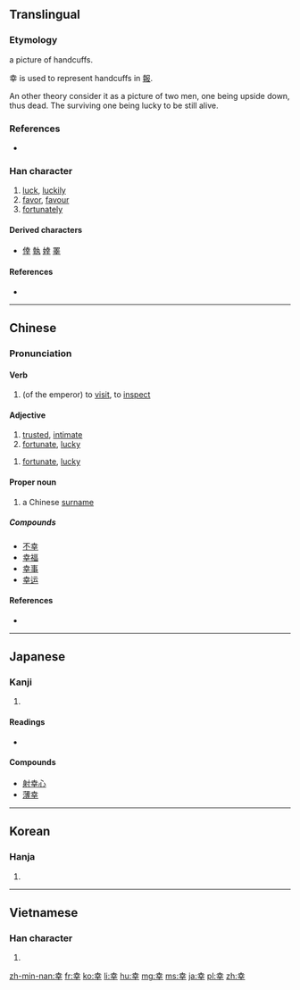 {{also|倖|㚔|羍|辛}}
==Translingual==

===Etymology===
{{liushu|p}}
a picture of handcuffs.

幸 is used to represent handcuffs in [[報]].

An other theory consider it as a picture of two men, one being upside down, thus dead. The surviving one being lucky to be still alive.

===References===
* {{cite web
| url = http://internationalscientific.org/CharacterEtymology.aspx?submitButton1=Etymology&characterInput=%E5%B9%B8
| title = 幸 etymology
| work = Chinese Etymology
| author = Richard Sears 
| language = Mandarin/English
| accessdate = 2014-02-22}}

===Han character===
{{Han char|rn=51|rad=干|as=05|sn=8|four=4040<sub>1</sub>|canj=土廿十 (GTJ)|ids=⿱[[土]]⿱[[丷]][[干]]}}

# [[luck]], [[luckily]]
# [[favor]], [[favour]]
# [[fortunately]]

====Derived characters====
* [[倖]] [[執]] [[婞]] [[睪]]

====References====
* {{Han ref|kx=0341.010|dkj=09176|dj=0649.090|hdz=10434.080|uh=5E78|ud=24184|bh=A9AF|bd=43439}}

----

==Chinese==
{{zh-hanzi-box|幸|[[倖]]}}

===Pronunciation===
{{zh-pron
|m=xìng,niè
|c=hang6
|mc=y
|oc=y
|cat=n,adv,a,pn
}}

====Verb====
{{zh-verb|s}}

# (of the emperor) to [[visit]], to [[inspect]]
 
====Adjective====
{{zh-adj|s}}

# [[trusted]], [[intimate]]
# [[fortunate]], [[lucky]]

{{zh-adj|ts}}

# [[fortunate]], [[lucky]]

====Proper noun====
{{zh-adj|ts}}

# a Chinese [[surname]]

=====Compounds=====
* [[不幸]]
* [[幸福]]
* [[幸事]]
* [[幸运]]

====References====
* {{cite web
| url = http://www.mdbg.net/chindict/chindict.php?page=worddict&wdrst=0&wdqb=幸
| title = 幸
| work = MDBG English to Chinese dictionary ( Based on CC-CEDICT )
| language = Mandarin/English
| accessdate = 2014-02-18}}

----

==Japanese==

===Kanji===
{{ja-kanji|grade=3|rs=干05}}

# {{defn|lang=ja|sort=干05}}

====Readings====
* {{ja-readings|goon=[[ぎょう]] (gyō), from [[ぎゃう]]|kanon=[[こう]] (kō), from [[かう]]|kun=[[さいわい]] (saiwai), [[しあわせ]] (shiawase), [[さち]] (sachi)|nadzuke=[[ゆき]] (yuki)}}

====Compounds====
* [[射幸心]]
* [[薄幸]]

----

==Korean==

===Hanja===
{{ko-hanja|hangeul=행|rv=haeng|mr=haeng}}

# {{defn|lang=ko|sort=干05}}

----

==Vietnamese==

===Han character===
{{vi-hantu|[[hạnh]], [[may]]|rs=干05}}

# {{defn|lang=vi|sort=干05}}

[[zh-min-nan:幸]]
[[fr:幸]]
[[ko:幸]]
[[li:幸]]
[[hu:幸]]
[[mg:幸]]
[[ms:幸]]
[[ja:幸]]
[[pl:幸]]
[[zh:幸]]